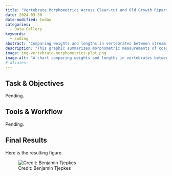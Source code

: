 ```yaml
---
title: "Vertebrate Morphometrics Across Clear-cut and Old Growth Riparian Zones"
date: 2024-03-30
date-modified: today
categories:
  - Data Gallery
keywords:
  - coding
abstract: "Comparing weights and lengths in vertebrates between stream sections."
description: "This graphic summarizes morphometric measurements of coastal giant salamanders and cutthroat trout between two segments of stream in Oregon."
image: img-vertebrate-morphometrics-plot.png
image-alt: "A chart comparing weights and lengths in vertebrates between stream sections."
# aliases:
---
```




## Task & Objectives

Pending.

## Tools & Workflow

Pending.


## Final Results

Here is the resulting figure.

![Credit: Benjamin Tjepkes](img-vertebrate-morphometrics-plot.png)

